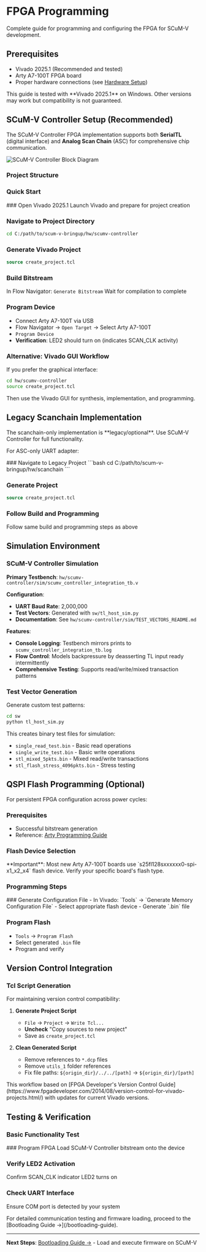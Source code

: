 # FPGA Programming

Complete guide for programming and configuring the FPGA for SCuM-V development.

## Prerequisites

- Vivado 2025.1 (Recommended and tested)
- Arty A7-100T FPGA board
- Proper hardware connections (see [Hardware Setup](/hardware-setup))


<Callout type="info">
This guide is tested with **Vivado 2025.1** on Windows. Other versions may work but compatibility is not guaranteed.
</Callout>

## SCuM-V Controller Setup (Recommended)

The SCuM-V Controller FPGA implementation supports both **SerialTL** (digital interface) and **Analog Scan Chain** (ASC) for comprehensive chip communication.


![SCuM-V Controller Block Diagram](/images/fpga-setup/scumv_controller.png)

### Project Structure

<FileTree>
  <FileTree.Folder name="hw/scumv-controller" defaultOpen>
    <FileTree.File name="create_project.tcl" />
    <FileTree.Folder name="src">
      <FileTree.File name="*.v, *.xdc" />
    </FileTree.Folder>
    <FileTree.Folder name="sim">
      <FileTree.File name="*_tb.sv" />
    </FileTree.Folder>
    <FileTree.Folder name="scripts">
      <FileTree.File name="*.tcl" />
    </FileTree.Folder>
  </FileTree.Folder>
</FileTree>

### Quick Start

<Steps>
### Open Vivado 2025.1
Launch Vivado and prepare for project creation

### Navigate to Project Directory
```bash
cd C:/path/to/scum-v-bringup/hw/scumv-controller
```

### Generate Vivado Project
```tcl
source create_project.tcl
```

### Build Bitstream
In Flow Navigator: `Generate Bitstream`
Wait for compilation to complete

### Program Device
- Connect Arty A7-100T via USB
- Flow Navigator → `Open Target` → Select Arty A7-100T
- `Program Device`
- **Verification**: LED2 should turn on (indicates SCAN_CLK activity)
</Steps>

### Alternative: Vivado GUI Workflow

If you prefer the graphical interface:

```bash
cd hw/scumv-controller
source create_project.tcl
```

Then use the Vivado GUI for synthesis, implementation, and programming.

## Legacy Scanchain Implementation

<Callout type="warning">
The scanchain-only implementation is **legacy/optional**. Use SCuM-V Controller for full functionality.
</Callout>

For ASC-only UART adapter:

<FileTree>
  <FileTree.Folder name="hw/scanchain">
    <FileTree.File name="create_project.tcl" />
    <FileTree.Folder name="src">
      <FileTree.File name="*.v, *.xdc" />
    </FileTree.Folder>
    <FileTree.Folder name="sim">
      <FileTree.File name="*_tb.v" />
    </FileTree.Folder>
    <FileTree.Folder name="scripts">
      <FileTree.File name="*.tcl" />
    </FileTree.Folder>
  </FileTree.Folder>
</FileTree>

<Steps>
### Navigate to Legacy Project
```bash
cd C:/path/to/scum-v-bringup/hw/scanchain
```

### Generate Project
```tcl
source create_project.tcl
```

### Follow Build and Programming
Follow same build and programming steps as above
</Steps>

## Simulation Environment

### SCuM-V Controller Simulation

**Primary Testbench**: `hw/scumv-controller/sim/scumv_controller_integration_tb.v`

**Configuration**:
- **UART Baud Rate**: 2,000,000
- **Test Vectors**: Generated with `sw/tl_host_sim.py`
- **Documentation**: See `hw/scumv-controller/sim/TEST_VECTORS_README.md`

**Features**:
- **Console Logging**: Testbench mirrors prints to `scumv_controller_integration_tb.log`
- **Flow Control**: Models backpressure by deasserting TL input ready intermittently
- **Comprehensive Testing**: Supports read/write/mixed transaction patterns

### Test Vector Generation

Generate custom test patterns:

```bash
cd sw
python tl_host_sim.py
```

This creates binary test files for simulation:
- `single_read_test.bin` - Basic read operations
- `single_write_test.bin` - Basic write operations  
- `stl_mixed_5pkts.bin` - Mixed read/write transactions
- `stl_flash_stress_4096pkts.bin` - Stress testing

## QSPI Flash Programming (Optional)

For persistent FPGA configuration across power cycles:

### Prerequisites
- Successful bitstream generation
- Reference: [Arty Programming Guide](https://digilent.com/reference/learn/programmable-logic/tutorials/arty-programming-guide/start)

### Flash Device Selection

<Callout type="warning">
**Important**: Most new Arty A7-100T boards use `s25fl128sxxxxxx0-spi-x1_x2_x4` flash device. Verify your specific board's flash type.
</Callout>

### Programming Steps

<Steps>
### Generate Configuration File
- In Vivado: `Tools` → `Generate Memory Configuration File`
- Select appropriate flash device
- Generate `.bin` file

### Program Flash
- `Tools` → `Program Flash`
- Select generated `.bin` file
- Program and verify
</Steps>

## Version Control Integration

### Tcl Script Generation

For maintaining version control compatibility:

1. **Generate Project Script**
   - `File` → `Project` → `Write Tcl...`
   - **Uncheck** "Copy sources to new project"
   - Save as `create_project.tcl`

2. **Clean Generated Script**
   - Remove references to `*.dcp` files
   - Remove `utils_1` folder references
   - Fix file paths: `${origin_dir}/../../[path]` → `${origin_dir}/[path]`

<Callout type="info">
This workflow based on [FPGA Developer's Version Control Guide](https://www.fpgadeveloper.com/2014/08/version-control-for-vivado-projects.html/) with updates for current Vivado versions.
</Callout>

## Testing & Verification

### Basic Functionality Test

<Steps>
### Program FPGA
Load SCuM-V Controller bitstream onto the device

### Verify LED2 Activation
Confirm SCAN_CLK indicator LED2 turns on

### Check UART Interface
Ensure COM port is detected by your system
</Steps>

<Callout type="info">
For detailed communication testing and firmware loading, proceed to the [Bootloading Guide →](/bootloading-guide).
</Callout>


---

**Next Steps**: [Bootloading Guide →](/bootloading-guide) - Load and execute firmware on SCuM-V